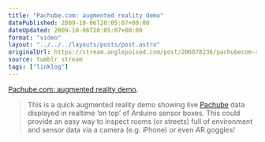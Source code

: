 ```yaml
---
title: "Pachube.com: augmented reality demo"
datePublished: 2009-10-06T20:05:07+00:00
dateUpdated: 2009-10-06T20:05:07+00:00
format: "video"
layout: "../../../layouts/posts/post.astro"
originalUrl: https://stream.anglepoised.com/post/206078236/pachubecom-augmented-reality-demo-this-is-a
source: tumblr stream
tags: ["linklog"]
---
```



<YouTube id="https://www.youtube.com/watch?v=sxr8oaRUq6k" />

[Pachube.com: augmented reality demo][1].

> This is a quick augmented reality demo showing live [Pachube][2] data displayed in realtime &lsquo;on top&rsquo; of Arduino sensor boxes. This could provide an easy way to inspect rooms (or streets) full of environment and sensor data via a camera (e.g. iPhone) or even AR goggles!

[1]: https://www.youtube.com/watch?v=sxr8oaRUq6k
[2]: http://www.pachube.com/
